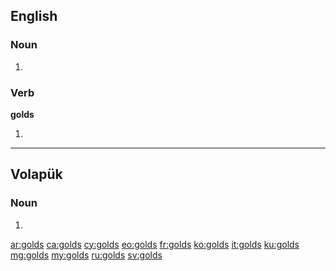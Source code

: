 ==English==

===Noun===
{{head|en}}

# {{plural of|gold}}

===Verb===
'''golds'''

# {{en-third-person singular of|gold}}

----

==Volapük==

===Noun===
{{head|vo|noun form}} 

# {{nominative plural of|gold|lang=vo}}

[[ar:golds]]
[[ca:golds]]
[[cy:golds]]
[[eo:golds]]
[[fr:golds]]
[[ko:golds]]
[[it:golds]]
[[ku:golds]]
[[mg:golds]]
[[my:golds]]
[[ru:golds]]
[[sv:golds]]